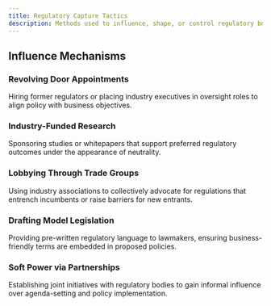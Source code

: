```yaml
---
title: Regulatory Capture Tactics
description: Methods used to influence, shape, or control regulatory bodies—directly or indirectly—to create favorable conditions, weaken enforcement, or steer policy in alignment with corporate interests.
---
```


## Influence Mechanisms

### Revolving Door Appointments  
Hiring former regulators or placing industry executives in oversight roles to align policy with business objectives.

### Industry-Funded Research  
Sponsoring studies or whitepapers that support preferred regulatory outcomes under the appearance of neutrality.

### Lobbying Through Trade Groups  
Using industry associations to collectively advocate for regulations that entrench incumbents or raise barriers for new entrants.

### Drafting Model Legislation  
Providing pre-written regulatory language to lawmakers, ensuring business-friendly terms are embedded in proposed policies.

### Soft Power via Partnerships  
Establishing joint initiatives with regulatory bodies to gain informal influence over agenda-setting and policy implementation.
